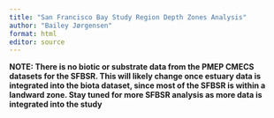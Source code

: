 ```yaml
---
title: "San Francisco Bay Study Region Depth Zones Analysis"
author: "Bailey Jørgensen"
format: html
editor: source
---
```


**NOTE: There is no biotic or substrate data from the PMEP CMECS datasets for the SFBSR. This will likely change once estuary data is integrated into the biota dataset, since most of the SFBSR is within a landward zone. Stay tuned for more SFBSR analysis as more data is integrated into the study**